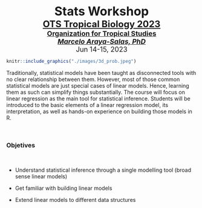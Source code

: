 
<br>


<center><font size="6"><b>Stats Workshop</b></font></center>


<center><font size="5"><b><a href="https://tropicalstudies.org/">OTS Tropical Biology 2023</a><br></b></font></center>

<center><font size="4"><b><a 
href="https://tropicalstudies.org/">Organization for Tropical Studies</a><br></b></font></center>

<center><i><font size="4"><b><a href="https://marce10.github.io/">Marcelo Araya-Salas, PhD</a><br></b></font></i></center>


<center><font size="4">Jun 14-15, 2023</font></center>


<!-- <img src="./images/3d_prob.jpeg" alt =3d probability plot"> -->

```r

knitr::include_graphics("./images/3d_prob.jpeg")

```

Traditionally, statistical models have been taught as disconnected tools with no clear relationship between them. However, most of those common statistical models are just special cases of linear models. Hence, learning them as such can simplify things substantially. The course will focus on linear regression as the main tool for statistical inference. Students will be introduced to the basic elements of a linear regression model, its interpretation, as well as hands-on experience on building those models in R.

&nbsp;

<div class="alert alert-info">

### Objetives

&nbsp;

- Understand statistical inference through a single modelling tool (broad sense linear models)

- Get familiar with building linear models
 
- Extend linear models to different data structures

</div>

&nbsp;    
